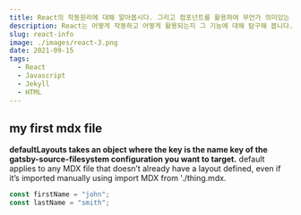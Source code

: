 ```yaml
---
title: React의 작동원리에 대해 알아봅시다. 그리고 컴포넌트를 활용하여 무언가 의미있는 것을 만들어 봅시다.
description: React는 어떻게 작동하고 어떻게 활용되는지 그 기능에 대해 탐구해 봅니다.
slug: react-info
image: ./images/react-3.png
date: 2021-09-15
tags:
  - React
  - Javascript
  - Jekyll
  - HTML
---
```


## my first mdx file

**defaultLayouts takes an object where the key is the name key of the gatsby-source-filesystem configuration
you want to target.** default applies to any MDX file that doesn’t already have a layout defined, even if it’s
imported manually using import MDX from './thing.mdx.

<div className="code">

```js
const firstName = "john";
const lastName = "smith";
```

</div>
